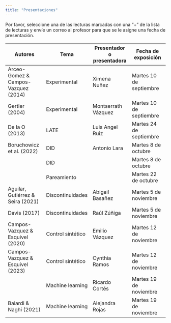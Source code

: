 ```yaml
---
title: "Presentaciones"
---
```


Por favor, seleccione una de las lecturas marcadas con una "+" de la lista de lecturas y envíe un correo al profesor para que se le asigne una fecha de presentación.

| **Autores** | **Tema** | **Presentador o presentadora** | **Fecha de exposición** |
| --- | --- | --- | --- |
| Arceo-Gomez & Campos-Vazquez (2014) | Experimental | Ximena Nuñez  | Martes 10 de septiembre |
| Gertler (2004) | Experimental | Montserrath Vázquez | Martes 10 de septiembre |
| De la O (2013)  | LATE | Luis Angel Ruiz  | Martes 24 de septiembre |
| Boruchowicz et al. (2022) | DID | Antonio Lara  | Martes 8 de octubre |
|  | DID |   | Martes 8 de octubre |
|  | Pareamiento |   | Martes 22 de octubre |
| Aguilar, Gutiérrez & Seira (2021) | Discontinuidades | Abigail Basañez  | Martes 5 de noviembre |
| Davis (2017) | Discontinuidades | Raúl Zúñiga  | Martes 5 de noviembre |
| Campos-Vazquez & Esquivel (2020) | Control sintético | Emilio Vázquez  | Martes 12 de noviembre |
| Campos-Vazquez & Esquivel (2023) | Control sintético | Cynthia Ramos  | Martes 12 de noviembre |
|  | Machine learning | Ricardo Cortés  | Martes 19 de noviembre |
| Baiardi & Naghi (2021) | Machine learning | Alejandra Rojas  | Martes 19 de noviembre |
